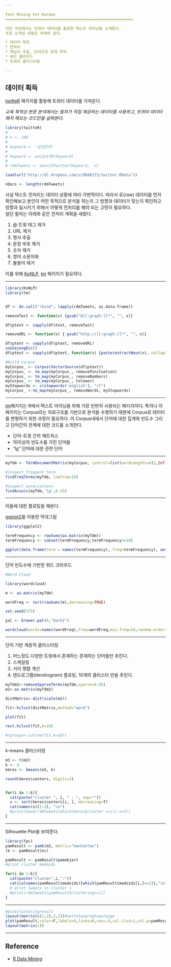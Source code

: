 ```yaml
---

Text Mining For Korean
========================================================

이번 섹션에서는 트위터 데이터를 활용한 텍스트 마이닝을 소개한다. 
주로 소개된 내용은 아래와 같다. 

* 데이터 획득 
* 전처리 
* 핵심어 추출, 단어간의 관계 파악 
* 워드 클라우드 
* 트위터 클러스터링 

--- 
```


## 데이터 획득 ##

[twitteR](http://cran.r-project.org/web/packages/twitteR/index.html) 패키지를 활용해 트위터 데이터를 가져온다. 

*교육 목적상 본문 분석에서는 필자가 직접 제공하는 데이터를 사용하고, 트위터 데이터 패치 해오는 코드만을 살펴본다.*



```r
library(twitteR)
# 
# n <- 200
# 
# keyword <- "삼성전자"
# 
# keyword <- enc2utf8(keyword)
# 
# rdmTweets <- searchTwitter(keyword,  n)

load(url("http://dl.dropbox.com/u/8686172/twitter.RData"))

nDocs <- length(rdmTweets)

```

사실 텍스트 전처리는 데이터 상황에 따라 가변적이다. 따라서 로(raw) 데이터를 먼저 확인해보고 본인이 어떤 목적으로 분석을 하는지 그 방향과 데이터가 맞는지 확인하고 방향과 일시키기 위해서 어떻게 전처리를 해야 되는 고민이 필요하다.  
일단 필자는 아래와 같은 전처리 계획을 세웠다. 


1. @ 트윗 태그 제거 
1. URL 제거 
1. 명사 추출 
1. 문장 부호 제거
1. 숫자 제거
1. 영어 소문자화 
1. 불용어 제거 


이를 위해 [KoNLP][konlp], [tm][tm] 패키지가 필요하다.

---

```r
library(KoNLP)
library(tm)


df <- do.call("rbind", lapply(rdmTweets, as.data.frame))

removeTwit <- function(x) {gsub("@[[:graph:]]*", "", x)}

df$ptext <- sapply(df$text, removeTwit)

removeURL <- function(x) { gsub("http://[[:graph:]]*", "", x)}

df$ptext <- sapply(df$ptext, removeURL)
useSejongDic()
df$ptext <- sapply(df$ptext, function(x) {paste(extractNoun(x), collapse=" ")}) 

#build corpus
myCorpus_ <- Corpus(VectorSource(df$ptext))
myCorpus_ <- tm_map(myCorpus_, removePunctuation)
myCorpus_ <- tm_map(myCorpus_, removeNumbers)
myCorpus_ <- tm_map(myCorpus_, tolower)
myStopwords <- c(stopwords('english'), "rt")
myCorpus_ <-tm_map(myCorpus_, removeWords, myStopwords)

```

---


[tm][tm]패키지는 R에서 텍스트 마이닝을 위해 가장 빈번히 사용되는 패키지이다. 특히나 이 패키지는 Corpus라는 자료구조를 기반으로 분석을 수행하기 때문에 Corpus로 데이터를 변형하기 위한 과정이 필요하다. 
이 Corpus내에서 단어에 대한 집계와 빈도수 그리고 단어간의 관계에 대한 코드를 소개한다. 
 
* 단어-트윗 간의 매트릭스 
* 10이상의 빈도수를 가진 단어들 
* "lg" 단어에 대한 관련 단어

---

```r

myTdm <- TermDocumentMatrix(myCorpus, control=list(wordLengths=c(2,Inf)))

#inspect frequent term
findFreqTerms(myTdm, lowfreq=10)

#inspect associations 
findAssocs(myTdm,'lg',0.25)
```


---

이들에 대한 플로팅을 해본다. 


[ggplot2](http://had.co.nz/ggplot2/)를 이용한 막대그림 

```r
library(ggplot2)

termFrequency <- rowSums(as.matrix(myTdm))
termFrequency <- subset(termFrequency,termFrequency>=10)

ggplot(data.frame(term = names(termFrequency), freq=termFrequency), aes(term, freq)) + geom_bar() + coord_flip()
```


---

단어 빈도수에 기반한 워드 크라우드 


```r
#Word Cloud 

library(wordcloud)

m <- as.matrix(myTdm)

wordFreq <- sort(rowSums(m),decreasing=TRUE)

set.seed(375)

pal <- brewer.pal(8,"Dark2")

wordcloud(words=names(wordFreq),freq=wordFreq,min.freq=10,random.order=F, rot.per=.1,colors=pal)

```

---

단어 기반 계층적 클러스터링 

1. 어느정도 다양한 트윗에서 존재하는 존재하는 단어들만 추린다. 
1. 스케일링 
1. 거리 행렬 계산 
1. 덴드로그램(dendrogram) 플로팅, 10개의 클러스터 만을 추린다.   


```r
myTdm2<-removeSparseTerms(myTdm,sparse=0.95)
m2<-as.matrix(myTdm2)

distMatrix<-dist(scale(m2))

fit<-hclust(distMatrix,method="ward")

plot(fit)

rect.hclust(fit,k=10)

#(groups<-cutree(fit,k=10))

```


---

k-means 클러스터링 


```r
m3 <- t(m2)
k <- 4
kmres <- kmeans(m3, k)

round(kmres$centers, digits=3)


for(i in 1:k){
  cat(paste("cluster ", i, " : ", sep=""))
  s <- sort(kmres$centers[i, ], decreasing=T)
  cat(names(s)[1:3], "\n")
  #print(head(rdmTweets[which(kmres$cluster ==i)],n=3))
}
```

---


Silhouette Plot을 보여준다.


```r
library(fpc)
pamResult <- pamk(m3, metric="manhattan")
(k <- pamResult$nc)

pamResult <- pamResult$pamobject
#print cluster medoids

for(i in 1:k){
  cat(paste("cluster",i,":"))
  cat(colnames(pamResult$medoids)[which(pamResult$medoids[i,]==1)],"\n")
  # print tweets in cluster i
  #print(rdmTweets[pamResult$clustering==i])
}
```

---

```r
#plotclusteringresult
layout(matrix(c(1,2),2,1))#settotwographsperpage
plot(pamResult,color=F,labels=4,lines=0,cex=.8,col.clus=1,col.p=pamResult$clustering)
layout(matrix(1))
```


---


## Reference 

* [R Data Mining](http://www.rdatamining.com/)


[konlp]: http://cran.r-project.org/web/packages/KoNLP/index.html
[tm]: http://cran.r-project.org/web/packages/tm/index.html
